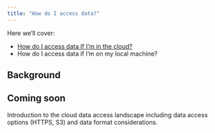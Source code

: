 ```yaml
---
title: "How do I access data?"
---
```


Here we'll cover: 

- [How do I access data If I'm in the cloud?](how-tos/if-im-in-the-cloud.qmd)
- How do I access data if I'm on my local machine?

## Background

::: {.callout-caution}
## Coming soon
Introduction to the cloud data access landscape including data access options (HTTPS, S3) and data format considerations.
:::